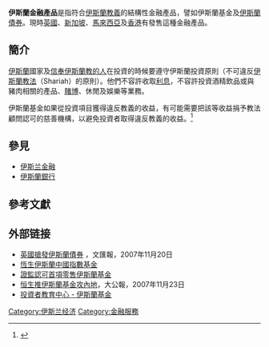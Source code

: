'''伊斯蘭金融產品'''是指符合[[伊斯兰经济|伊斯蘭教義]]的結構性金融產品，譬如伊斯蘭基金及[[伊斯蘭債券|伊斯蘭債券]]。現時[[英國|英國]]、[[新加坡|新加坡]]、[[馬來西亞|馬來西亞]]及[[香港|香港]]有發售這種金融產品。

==簡介==
[[伊斯蘭|伊斯蘭]]國家及[[穆斯林|信奉伊斯蘭教的人]]在投資的時候要遵守伊斯蘭投資原則（不可違反[[伊斯蘭教法|伊斯蘭教法]]（Shariah）的原則）。他們不容許收取[[利息|利息]]，不容許投資酒精飲品或與豬肉相關的產品、[[賭博|賭博]]、休閒及娛樂等業務。

伊斯蘭基金如果從投資項目獲得違反教義的收益，有可能需要把該等收益捐予教法顧問認可的慈善機構，以避免投資者取得違反教義的收益。<ref name=hkiec>{{Cite web |url=http://www.hkiec.hk/web/tc/investment/understanding-products/funds/specialized-funds/islamic-funds.html |title=伊斯蘭基金 |publisher=投資者教育中心 |accessdate=2015-02-28 |archive-date=2015-09-24 |archive-url=https://web.archive.org/web/20150924030648/http://www.hkiec.hk/web/tc/investment/understanding-products/funds/specialized-funds/islamic-funds.html }}</ref>

==參見==
*[[伊斯兰金融|伊斯兰金融]]
*[[伊斯蘭銀行|伊斯蘭銀行]]

==參考文獻==
{{Reflist|2}}

==外部链接==
* [http://paper.wenweipo.com/2007/11/20/AV0711200001.htm 英國搶發伊斯蘭債券] {{Wayback|url=http://paper.wenweipo.com/2007/11/20/AV0711200001.htm |date=20180929212134 }}，文匯報，2007年11月20日
* [http://www.hk.morningstar.com/HKG/Articles/FeatureArticle.asp?ArticleId=/ODS/2000/FAFI/2000FAFI53598E_20071207.XML 恆生伊斯蘭中國指數基金] {{Wayback|url=http://www.hk.morningstar.com/HKG/Articles/FeatureArticle.asp?ArticleId=%2FODS%2F2000%2FFAFI%2F2000FAFI53598E_20071207.XML |date=20080209063717 }}
* [https://web.archive.org/web/20071121032815/http://www.news.gov.hk/tc/category/businessandfinance/071120/html/071120tc03004.htm 證監認可首項零售伊斯蘭基金]
* [http://www.takungpao.com/news/07/11/23/JJ-827239.htm 恒生推伊斯蘭基金攻內地]{{dead link|date=2017年11月 |bot=InternetArchiveBot |fix-attempted=yes }}，大公報，2007年11月23日
* [http://www.hkiec.hk/web/tc/investment/understanding-products/funds/specialized-funds/islamic-funds.html 投資者教育中心 - 伊斯蘭基金] {{Wayback|url=http://www.hkiec.hk/web/tc/investment/understanding-products/funds/specialized-funds/islamic-funds.html |date=20150924030648 }}
{{Investment-stub}}

[[Category:伊斯兰经济|Category:伊斯兰经济]]
[[Category:金融服務|Category:金融服務]]